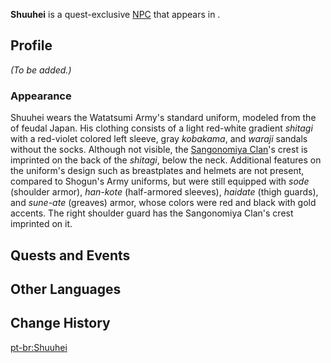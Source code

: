 {{Meta
<!-- REMOVE THIS TEMPLATE AFTER ADDING MISSING INFO -->
|missing_NPC_profile  = yes
}}
{{Character Infobox
|type             = Quest NPC
|image            = NPC Shuuhei.png
|region           = Inazuma
|location         = Inazuma
|affiliation      = Watatsumi Army
|title            = Sangonomiya Samurai
}}
'''Shuuhei''' is a quest-exclusive [[NPC]] that appears in {{Quest|What Shall We Do?}}.
<!--
==Location==
<gallery>
NPC Location Shuuhei.png|Shuuhei's location
NPC Location Shuuhei Context.png|Additional context
</gallery>
-->
==Profile==
<!-- detailed story/lore information goes here -->
''(To be added.)''

===Appearance===
Shuuhei wears the Watatsumi Army's standard uniform, modeled from the {{Lang|''ashigaru''|ja=足軽}} of feudal Japan. His clothing consists of a light red-white gradient ''shitagi'' with a red-violet colored left sleeve, gray ''kobakama'', and ''waraji'' sandals without the socks. Although not visible, the [[Sangonomiya Clan]]'s crest is imprinted on the back of the ''shitagi'', below the neck. Additional features on the uniform's design such as breastplates and helmets are not present, compared to Shogun's Army uniforms, but were still equipped with ''sode'' (shoulder armor), ''han-kote'' (half-armored sleeves), ''haidate'' (thigh guards), and ''sune-ate'' (greaves) armor, whose colors were red and black with gold accents. The right shoulder guard has the Sangonomiya Clan's crest imprinted on it.

==Quests and Events==
{{Quests and Events}}

==Other Languages==
{{Other Languages
|default_hidden = 1
|en      = Shuuhei
|zhs     = 周平
|zhs_rm  = Zhōupíng
|zht     = 周平
|zht_rm  = Zhōupíng
|ja      = 周平
|ja_rm   = Shuuhei
|ko      = 슈헤이
|es      = Shuuhei
|fr      = Shuuhei
|ru      = Сюхэй
|th      = Shuuhei
|vi      = Shuuhei
|de      = Shuuhei
|id      = Shuuhei
|pt      = Shuuhei
|tr      = Shuuhei
|it      = Shuuhei
}}

==Change History==
{{Change History|2.3}}
<!--
==References==
{{Reflist}}-->

[[pt-br:Shuuhei]]